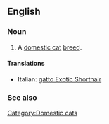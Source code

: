 ==English==

===Noun===
{{en-noun|sg=[[Exotic Shorthair]]}}

# A [[domestic cat]] [[breed]].

====Translations====
{{top}}
*Italian: [[gatto Exotic Shorthair]]
{{mid}}

{{bottom}}

===See also===
{{Wikipedia|Exotic Shorthair}}
{{commonscat|Exotic Shorthair}}

[[Category:Domestic cats]]